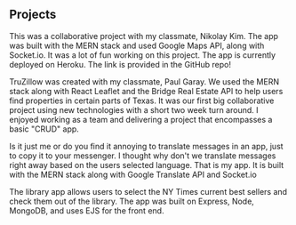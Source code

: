 ## Projects

<ProjectCard
  title="FUBER"
  link="https://github.com/spaik11/fuber-fullstack"
  bg="linear-gradient(to right, #0d47a1 0%, #64b5f6 100%)">
  This was a collaborative project with my classmate, Nikolay Kim. The app was
  built with the MERN stack and used Google Maps API, along with Socket.io. It
  was a lot of fun working on this project. The app is currently deployed on
  Heroku. The link is provided in the GitHub repo!
</ProjectCard>

<ProjectCard
  title="TruZillow"
  link="https://github.com/spaik11/realestate-fullstack"
  bg="linear-gradient(to right, #1a237e 0%, #7986cb 100%)">
  TruZillow was created with my classmate, Paul Garay. We used the MERN stack
  along with React Leaflet and the Bridge Real Estate API to help users find
  properties in certain parts of Texas. It was our first big collaborative
  project using new technologies with a short two week turn around. I enjoyed
  working as a team and delivering a project that encompasses a basic "CRUD"
  app.
</ProjectCard>

<ProjectCard
  title="Universal Chat App"
  link="https://github.com/spaik11/universal-chatapp"
  bg="linear-gradient(to right, #1a237e 0%, #7986cb 100%)">
  Is it just me or do you find it annoying to translate messages in an app, just
  to copy it to your messenger. I thought why don't we translate messages right
  away based on the users selected language. That is my app. It is built with
  the MERN stack along with Google Translate API and Socket.io
</ProjectCard>

<ProjectCard
  title="The Librarian"
  link="https://github.com/spaik11/library-app"
  bg="linear-gradient(to right, #0d47a1 0%, #64b5f6 100%)">
  The library app allows users to select the NY Times current best sellers and
  check them out of the library. The app was built on Express, Node, MongoDB,
  and uses EJS for the front end.
</ProjectCard>
